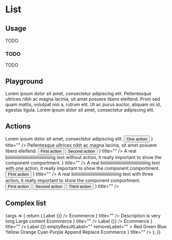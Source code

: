 
<Meta
  title="Components/List"
  component={List}
/>

# List

## Usage

TODO

### TODO

TODO

## Playground

<Canvas>
  <Story name="Standard">
    <List>
      <List.Row>
        <List.Title width='auto'>Lorem ipsum dolor sit amet, consectetur adipiscing elit.</List.Title>
      </List.Row>
      <List.Row>
        <List.Title width='auto'>Pellentesque ultrices nibh ac magna lacinia, sit amet posuere libero eleifend.</List.Title>
      </List.Row>
      <List.Row>
        <List.Title width='auto'>Proin sed quam mattis, volutpat nisi a, rutrum elit.</List.Title>
      </List.Row>
      <List.Row>
        <List.Title width='auto'>Ut ac purus auctor, aliquam mi id, egestas ligula.</List.Title>
      </List.Row>
      <List.Row>
        <List.Title width='auto'>Lorem ipsum dolor sit amet, consectetur adipiscing elit.</List.Title>
      </List.Row>
    </List>
  </Story>
</Canvas>

<ArgsTable story="Standard" />

## Actions
<Canvas>
  <Story name="Actions">
    <List>
      <List.Row>
        <List.Title width='auto'>Lorem ipsum dolor sit amet, consectetur adipiscing elit.</List.Title>
        <List.ActionCell>
          <Button>One action</Button>
        </List.ActionCell>
        <List.RemoveCell>
          <IconButton ghost borderless level="tertiary" icon={<CloseIcon />} title="" />
        </List.RemoveCell>
      </List.Row>
      <List.Row>
        <List.Title width='auto'>
          Pellentesque ultrices nibh ac magna lacinia, sit amet posuere libero eleifend.
        </List.Title>
        <List.ActionCell>
          <Button>First action</Button>
          <Button>Second action</Button>
        </List.ActionCell>
        <List.RemoveCell>
          <IconButton ghost borderless level="tertiary" icon={<CloseIcon />} title="" />
        </List.RemoveCell>
      </List.Row>
      <List.Row>
        <List.Title width='auto'>
          A real biiiiiiiiiiiiiiiiiiiiiiiiiiiiiiiiiiiiiiiiig text without action, it really important to show the component comportment.
        </List.Title>
        <List.RemoveCell>
          <IconButton ghost borderless level="tertiary" icon={<CloseIcon />} title="" />
        </List.RemoveCell>
      </List.Row>
      <List.Row>
        <List.Title width='auto'>
          A real biiiiiiiiiiiiiiiiiiiiiiiiiiiiiiiiiiiiiiiiig text with one action, it really important to show the component comportment.
        </List.Title>
        <List.ActionCell>
          <Button>First action</Button>
        </List.ActionCell>
        <List.RemoveCell>
          <IconButton ghost borderless level="tertiary" icon={<CloseIcon />} title="" />
        </List.RemoveCell>
      </List.Row>
      <List.Row>
        <List.Title width='auto'>
          A real biiiiiiiiiiiiiiiiiiiiiiiiiiiiiiiiiiiiiiiiig text with three action, it really important to show the component comportment.
        </List.Title>
        <List.ActionCell>
          <Button>First action</Button>
          <Button>Second action</Button>
          <Button>Third action</Button>
        </List.ActionCell>
        <List.RemoveCell>
          <IconButton ghost borderless level="tertiary" icon={<CloseIcon />} title="" />
        </List.RemoveCell>
      </List.Row>
    </List>
  </Story>
</Canvas>

## Complex list
<Canvas>
  <Story name="Complex">
    {args => {
      return (
        <List>
          <List.Row>
            <List.Title width="auto">
              Label
            </List.Title>
            <List.Cell width={400} height="auto">
              <TextInput value="example" onChange={() => {}} />
            </List.Cell>
            <List.Cell width={380}>
              <ListContextContainer>
                <SelectInput value="ecommerce" clearable={false} emptyResultLabel="">
                  <SelectInput.Option value="ecommerce">Ecommerce</SelectInput.Option>
                </SelectInput>
                <SelectInput value="en_US" clearable={false} emptyResultLabel="">
                  <SelectInput.Option value="en_US">
                    <Locale code="en_US" />
                  </SelectInput.Option>
                </SelectInput>
              </ListContextContainer>
            </List.Cell>
            <List.RemoveCell>
              <IconButton ghost borderless level="tertiary" icon={<CloseIcon />} title="" />
            </List.RemoveCell>
          </List.Row>
          <List.Row multiline>
            <List.Title width="auto" rowTitle >
              Description is very long
            </List.Title>
            <List.Cell width={400} height="auto" >
              <Content width={400} height={300}>
                Large content
              </Content>
            </List.Cell>
            <List.Cell width={380} >
              <ListContextContainer>
                <SelectInput value="ecommerce" clearable={false} emptyResultLabel="">
                  <SelectInput.Option value="ecommerce">Ecommerce</SelectInput.Option>
                </SelectInput>
                <SelectInput value="en_US" clearable={false} emptyResultLabel="">
                  <SelectInput.Option value="en_US">
                    <Locale code="en_US" />
                  </SelectInput.Option>
                </SelectInput>
              </ListContextContainer>
            </List.Cell>
            <List.RemoveCell>
              <IconButton ghost borderless level="tertiary" icon={<CloseIcon />} title="" />
            </List.RemoveCell>
          </List.Row>
          <List.Row>
            <List.Title width="auto">
              Label
            </List.Title>
            <List.Cell width={400} height="auto">
              <NumberInput value="12" onChange={() => {}} />
            </List.Cell>
            <List.Cell width={380}>
              <ListContextContainer>
                <SelectInput value="ecommerce" clearable={false} emptyResultLabel="">
                  <SelectInput.Option value="ecommerce">Ecommerce</SelectInput.Option>
                </SelectInput>
                <SelectInput value="en_US" clearable={false} emptyResultLabel="">
                  <SelectInput.Option value="en_US">
                    <Locale code="en_US" />
                  </SelectInput.Option>
                </SelectInput>
              </ListContextContainer>
            </List.Cell>
            <List.RemoveCell>
              <IconButton ghost borderless level="tertiary" icon={<CloseIcon />} title="" />
            </List.RemoveCell>
          </List.Row>
          <List.Row multiline>
            <List.Title width="auto" >
              Label
            </List.Title>
            <List.Cell width={400} height="auto">
              <MultiSelectInput
                  value={['red', 'green', 'blue', 'yellow', 'orange', 'cyan']}
                  onChange={() => {}}
                  emptyResultLabel=""
                  removeLabel=""
              >
                <MultiSelectInput.Option value="red">Red</MultiSelectInput.Option>
                <MultiSelectInput.Option value="green">Green</MultiSelectInput.Option>
                <MultiSelectInput.Option value="blue">Blue</MultiSelectInput.Option>
                <MultiSelectInput.Option value="yellow">Yellow</MultiSelectInput.Option>
                <MultiSelectInput.Option value="orange">Orange</MultiSelectInput.Option>
                <MultiSelectInput.Option value="cyan">Cyan</MultiSelectInput.Option>
                <MultiSelectInput.Option value="purple">Purple</MultiSelectInput.Option>
              </MultiSelectInput>
            </List.Cell>
            <List.Cell width={380} >
              <ListContextContainer>
                <SelectInput value="append" clearable={false} emptyResultLabel="">
                  <SelectInput.Option value="append">Append</SelectInput.Option>
                  <SelectInput.Option value="replace">Replace</SelectInput.Option>
                </SelectInput>
                <SelectInput value="ecommerce" clearable={false} emptyResultLabel="">
                  <SelectInput.Option value="ecommerce">Ecommerce</SelectInput.Option>
                </SelectInput>
                <SelectInput value="en_US" clearable={false} emptyResultLabel="">
                  <SelectInput.Option value="en_US">
                    <Locale code="en_US" />
                  </SelectInput.Option>
                </SelectInput>
              </ListContextContainer>
            </List.Cell>
            <List.RemoveCell>
              <IconButton ghost borderless level="tertiary" icon={<CloseIcon />} title="" />
            </List.RemoveCell>
          </List.Row>
        </List>
      );
    }}
  </Story>
</Canvas>
